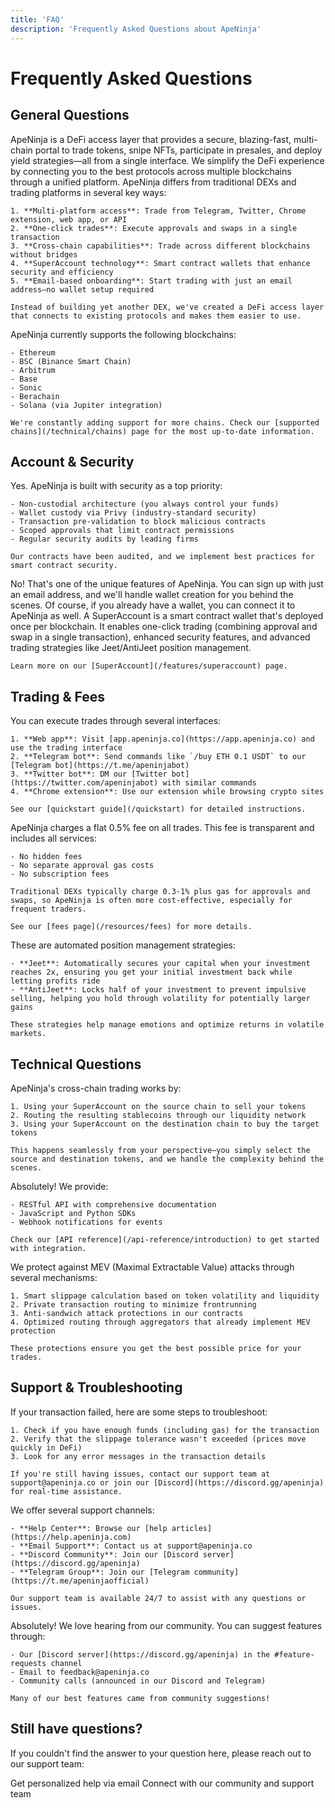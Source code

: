 ```yaml
---
title: 'FAQ'
description: 'Frequently Asked Questions about ApeNinja'
---
```


# Frequently Asked Questions

## General Questions

<AccordionGroup>
  <Accordion title="What is ApeNinja?">
    ApeNinja is a DeFi access layer that provides a secure, blazing-fast, multi-chain portal to trade tokens, snipe NFTs, participate in presales, and deploy yield strategies—all from a single interface. We simplify the DeFi experience by connecting you to the best protocols across multiple blockchains through a unified platform.
  </Accordion>
  
  <Accordion title="How is ApeNinja different from other trading platforms?">
    ApeNinja differs from traditional DEXs and trading platforms in several key ways:
    
    1. **Multi-platform access**: Trade from Telegram, Twitter, Chrome extension, web app, or API
    2. **One-click trades**: Execute approvals and swaps in a single transaction
    3. **Cross-chain capabilities**: Trade across different blockchains without bridges
    4. **SuperAccount technology**: Smart contract wallets that enhance security and efficiency
    5. **Email-based onboarding**: Start trading with just an email address—no wallet setup required
    
    Instead of building yet another DEX, we've created a DeFi access layer that connects to existing protocols and makes them easier to use.
  </Accordion>
  
  <Accordion title="Which blockchains does ApeNinja support?">
    ApeNinja currently supports the following blockchains:
    
    - Ethereum
    - BSC (Binance Smart Chain)
    - Arbitrum
    - Base
    - Sonic
    - Berachain
    - Solana (via Jupiter integration)
    
    We're constantly adding support for more chains. Check our [supported chains](/technical/chains) page for the most up-to-date information.
  </Accordion>
</AccordionGroup>

## Account & Security

<AccordionGroup>
  <Accordion title="Is ApeNinja safe to use?">
    Yes. ApeNinja is built with security as a top priority:
    
    - Non-custodial architecture (you always control your funds)
    - Wallet custody via Privy (industry-standard security)
    - Transaction pre-validation to block malicious contracts
    - Scoped approvals that limit contract permissions
    - Regular security audits by leading firms
    
    Our contracts have been audited, and we implement best practices for smart contract security.
  </Accordion>
  
  <Accordion title="Do I need a crypto wallet to use ApeNinja?">
    No! That's one of the unique features of ApeNinja. You can sign up with just an email address, and we'll handle wallet creation for you behind the scenes. Of course, if you already have a wallet, you can connect it to ApeNinja as well.
  </Accordion>
  
  <Accordion title="What is a SuperAccount?">
    A SuperAccount is a smart contract wallet that's deployed once per blockchain. It enables one-click trading (combining approval and swap in a single transaction), enhanced security features, and advanced trading strategies like Jeet/AntiJeet position management.
    
    Learn more on our [SuperAccount](/features/superaccount) page.
  </Accordion>
</AccordionGroup>

## Trading & Fees

<AccordionGroup>
  <Accordion title="How do I execute a trade on ApeNinja?">
    You can execute trades through several interfaces:
    
    1. **Web app**: Visit [app.apeninja.co](https://app.apeninja.co) and use the trading interface
    2. **Telegram bot**: Send commands like `/buy ETH 0.1 USDT` to our [Telegram bot](https://t.me/apeninjabot)
    3. **Twitter bot**: DM our [Twitter bot](https://twitter.com/apeninjabot) with similar commands
    4. **Chrome extension**: Use our extension while browsing crypto sites
    
    See our [quickstart guide](/quickstart) for detailed instructions.
  </Accordion>
  
  <Accordion title="What fees does ApeNinja charge?">
    ApeNinja charges a flat 0.5% fee on all trades. This fee is transparent and includes all services:
    
    - No hidden fees
    - No separate approval gas costs
    - No subscription fees
    
    Traditional DEXs typically charge 0.3-1% plus gas for approvals and swaps, so ApeNinja is often more cost-effective, especially for frequent traders.
    
    See our [fees page](/resources/fees) for more details.
  </Accordion>
  
  <Accordion title="What are Jeet and AntiJeet strategies?">
    These are automated position management strategies:
    
    - **Jeet**: Automatically secures your capital when your investment reaches 2x, ensuring you get your initial investment back while letting profits ride
    - **AntiJeet**: Locks half of your investment to prevent impulsive selling, helping you hold through volatility for potentially larger gains
    
    These strategies help manage emotions and optimize returns in volatile markets.
  </Accordion>
</AccordionGroup>

## Technical Questions

<AccordionGroup>
  <Accordion title="How does cross-chain trading work?">
    ApeNinja's cross-chain trading works by:
    
    1. Using your SuperAccount on the source chain to sell your tokens
    2. Routing the resulting stablecoins through our liquidity network
    3. Using your SuperAccount on the destination chain to buy the target tokens
    
    This happens seamlessly from your perspective—you simply select the source and destination tokens, and we handle the complexity behind the scenes.
  </Accordion>
  
  <Accordion title="Can I use ApeNinja with my own applications?">
    Absolutely! We provide:
    
    - RESTful API with comprehensive documentation
    - JavaScript and Python SDKs
    - Webhook notifications for events
    
    Check our [API reference](/api-reference/introduction) to get started with integration.
  </Accordion>
  
  <Accordion title="How does ApeNinja protect against MEV attacks?">
    We protect against MEV (Maximal Extractable Value) attacks through several mechanisms:
    
    1. Smart slippage calculation based on token volatility and liquidity
    2. Private transaction routing to minimize frontrunning
    3. Anti-sandwich attack protections in our contracts
    4. Optimized routing through aggregators that already implement MEV protection
    
    These protections ensure you get the best possible price for your trades.
  </Accordion>
</AccordionGroup>

## Support & Troubleshooting

<AccordionGroup>
  <Accordion title="My transaction failed. What should I do?">
    If your transaction failed, here are some steps to troubleshoot:
    
    1. Check if you have enough funds (including gas) for the transaction
    2. Verify that the slippage tolerance wasn't exceeded (prices move quickly in DeFi)
    3. Look for any error messages in the transaction details
    
    If you're still having issues, contact our support team at support@apeninja.co or join our [Discord](https://discord.gg/apeninja) for real-time assistance.
  </Accordion>
  
  <Accordion title="How do I get help with ApeNinja?">
    We offer several support channels:
    
    - **Help Center**: Browse our [help articles](https://help.apeninja.com)
    - **Email Support**: Contact us at support@apeninja.co
    - **Discord Community**: Join our [Discord server](https://discord.gg/apeninja)
    - **Telegram Group**: Join our [Telegram community](https://t.me/apeninjaofficial)
    
    Our support team is available 24/7 to assist with any questions or issues.
  </Accordion>
  
  <Accordion title="Can I suggest new features?">
    Absolutely! We love hearing from our community. You can suggest features through:
    
    - Our [Discord server](https://discord.gg/apeninja) in the #feature-requests channel
    - Email to feedback@apeninja.co
    - Community calls (announced in our Discord and Telegram)
    
    Many of our best features came from community suggestions!
  </Accordion>
</AccordionGroup>

## Still have questions?

If you couldn't find the answer to your question here, please reach out to our support team:

<CardGroup cols={2}>
  <Card title="Email Support" icon="envelope" href="mailto:support@apeninja.co">
    Get personalized help via email
  </Card>
  <Card title="Join Discord" icon="discord" href="https://discord.gg/apeninja">
    Connect with our community and support team
  </Card>
</CardGroup>